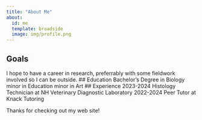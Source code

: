 ```yaml
---
title: "About Me"
about:
  id: me
  template: broadside
  image: img/profile.png
---
```


:::{#me}

## Goals
I hope to have a career in research, preferrably with some fieldwork involved so I can be outside. 
## Education
Bachelor's Degree in Biology
minor in Education
minor in Art
## Experience
2023-2024 Histology Technician at NH Veterinary Diagnostic Laboratory
2022-2024 Peer Tutor at Knack Tutoring

:::

Thanks for checking out my web site!
